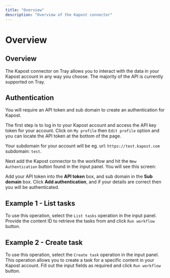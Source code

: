 ```yaml
---
title: "Overview"
description: "Overview of the Kapost connector"
---
```


# Overview

## Overview

The Kapost connector on Tray allows you to interact with the data in your Kapost account in any way you choose. The majority of the API is currently supported on Tray.

## Authentication

You will require an API token and sub domain to create an authentication for Kapost.

The first step is to log in to your Kapost account and access the API key token for your account. Click on `My profile` then `Edit profile` option and you can locate the API token at the bottom of the page.

Your subdomain for your account will be eg. url: `https://test.kapost.com` subdomain: `test`.

Next add the Kapost connector to the workflow and hit the `New Authentication` button found in the input panel. You will see this screen:

Add your API token into the **API token** box, and sub domain in the **Sub domain** box. Click **Add authentication**, and if your details are correct then you will be authenticated.

## Example 1 - List tasks

To use this operation, select the `List tasks` operation in the input panel. Provide the content ID to retrieve the tasks from and click `Run workflow` button.

## Example 2 - Create task

To use this operation, select the `Create task` operation in the input panel. This operation allows you to create a task for a specific content in your Kapost account. Fill out the input fields as required and click `Run workflow` button.
